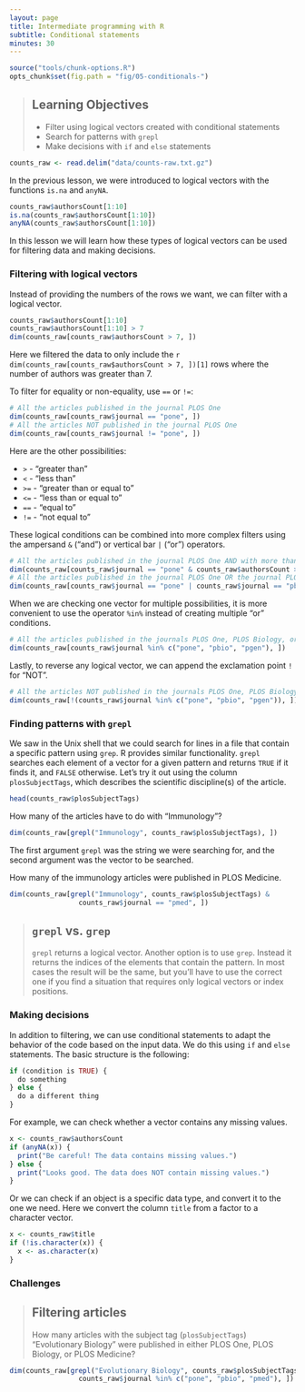```yaml
---
layout: page
title: Intermediate programming with R
subtitle: Conditional statements
minutes: 30
---
```


```r
source("tools/chunk-options.R")
opts_chunk$set(fig.path = "fig/05-conditionals-")
```

> ## Learning Objectives {.objectives}
>
> *  Filter using logical vectors created with conditional statements
> *  Search for patterns with `grepl`
> *  Make decisions with `if` and `else` statements

```r
counts_raw <- read.delim("data/counts-raw.txt.gz")
```

In the previous lesson, we were introduced to logical vectors with the functions `is.na` and `anyNA`.

```r
counts_raw$authorsCount[1:10]
is.na(counts_raw$authorsCount[1:10])
anyNA(counts_raw$authorsCount[1:10])
```

In this lesson we will learn how these types of logical vectors can be used for filtering data and making decisions.

### Filtering with logical vectors

Instead of providing the numbers of the rows we want, we can filter with a logical vector.

```r
counts_raw$authorsCount[1:10]
counts_raw$authorsCount[1:10] > 7
dim(counts_raw[counts_raw$authorsCount > 7, ])
```

Here we filtered the data to only include the `r dim(counts_raw[counts_raw$authorsCount > 7, ])[1]` rows where the number of authors was greater than 7. 

To filter for equality or non-equality, use `==` or `!=`:

```r
# All the articles published in the journal PLOS One
dim(counts_raw[counts_raw$journal == "pone", ])
# All the articles NOT published in the journal PLOS One
dim(counts_raw[counts_raw$journal != "pone", ])
```

Here are the other possibilities:

* `>` - "greater than"
* `<` - "less than"
* `>=` - "greater than or equal to"
* `<=` - "less than or equal to"
* `==` - "equal to"
* `!=` - "not equal to"

These logical conditions can be combined into more complex filters using the ampersand `&` ("and") or vertical bar `|` ("or") operators.

```r
# All the articles published in the journal PLOS One AND with more than 7 authors
dim(counts_raw[counts_raw$journal == "pone" & counts_raw$authorsCount > 7, ])
# All the articles published in the journal PLOS One OR the journal PLOS Biology
dim(counts_raw[counts_raw$journal == "pone" | counts_raw$journal == "pbio", ])
```

When we are checking one vector for multiple possibilities, it is more convenient to use the operator `%in%` instead of creating multiple "or" conditions.

```r
# All the articles published in the journals PLOS One, PLOS Biology, or PLOS Genetics
dim(counts_raw[counts_raw$journal %in% c("pone", "pbio", "pgen"), ])
```

Lastly, to reverse any logical vector, we can append the exclamation point `!` for "NOT".

```r
# All the articles NOT published in the journals PLOS One, PLOS Biology, or PLOS Genetics
dim(counts_raw[!(counts_raw$journal %in% c("pone", "pbio", "pgen")), ])
```

### Finding patterns with `grepl`

We saw in the Unix shell that we could search for lines in a file that contain a specific pattern using `grep`.
R provides similar functionality.
`grepl` searches each element of a vector for a given pattern and returns `TRUE` if it finds it, and `FALSE` otherwise.
Let's try it out using the column `plosSubjectTags`, which describes the scientific discipline(s) of the article.

```r
head(counts_raw$plosSubjectTags)
```

How many of the articles have to do with "Immunology"?

```r
dim(counts_raw[grepl("Immunology", counts_raw$plosSubjectTags), ])
```

The first argument `grepl` was the string we were searching for, and the second argument was the vector to be searched.

How many of the immunology articles were published in PLOS Medicine.

```r
dim(counts_raw[grepl("Immunology", counts_raw$plosSubjectTags) &
                 counts_raw$journal == "pmed", ])
```

> ## `grepl` vs. `grep` {.callout}
>
> `grepl` returns a logical vector.
> Another option is to use `grep`.
> Instead it returns the indices of the elements that contain the pattern.
> In most cases the result will be the same, but you'll have to use the correct one if you find a situation that requires only logical vectors or index positions.

### Making decisions

In addition to filtering, we can use conditional statements to adapt the behavior of the code based on the input data.
We do this using `if` and `else` statements.
The basic structure is the following:

```r
if (condition is TRUE) {
  do something
} else {
  do a different thing
}
```

For example, we can check whether a vector contains any missing values.

```r
x <- counts_raw$authorsCount
if (anyNA(x)) {
  print("Be careful! The data contains missing values.")
} else {
  print("Looks good. The data does NOT contain missing values.")
}
```

Or we can check if an object is a specific data type, and convert it to the one we need.
Here we convert the column `title` from a factor to a character vector.

```r
x <- counts_raw$title
if (!is.character(x)) {
  x <- as.character(x)
}
```

### Challenges

> ## Filtering articles {.challenge}
>
> How many articles with the subject tag (`plosSubjectTags`) "Evolutionary Biology" were published in either PLOS One, PLOS Biology, or PLOS Medicine?

```r
dim(counts_raw[grepl("Evolutionary Biology", counts_raw$plosSubjectTags) &
                 counts_raw$journal %in% c("pone", "pbio", "pmed"), ])
```
